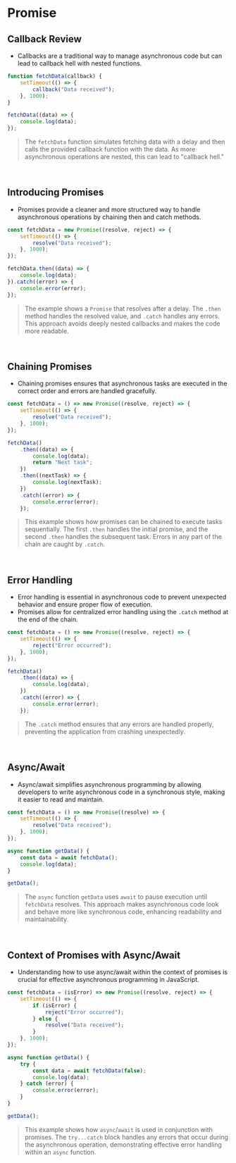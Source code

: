 # Promise

## Callback Review
- Callbacks are a traditional way to manage asynchronous code but can lead to callback hell with nested functions.

```javascript
function fetchData(callback) {
    setTimeout(() => {
        callback("Data received");
    }, 1000);
}

fetchData((data) => {
    console.log(data);
});
```
> The `fetchData` function simulates fetching data with a delay and then calls the provided callback function with the data. As more asynchronous operations are nested, this can lead to "callback hell."

<br />

## Introducing Promises
- Promises provide a cleaner and more structured way to handle asynchronous operations by chaining then and catch methods.

```javascript
const fetchData = new Promise((resolve, reject) => {
    setTimeout(() => {
        resolve("Data received");
    }, 1000);
});

fetchData.then((data) => {
    console.log(data);
}).catch((error) => {
    console.error(error);
});
```
> The example shows a `Promise` that resolves after a delay. The `.then` method handles the resolved value, and `.catch` handles any errors. This approach avoids deeply nested callbacks and makes the code more readable.

<br />

## Chaining Promises
- Chaining promises ensures that asynchronous tasks are executed in the correct order and errors are handled gracefully.

```javascript
const fetchData = () => new Promise((resolve, reject) => {
    setTimeout(() => {
        resolve("Data received");
    }, 1000);
});

fetchData()
    .then((data) => {
        console.log(data);
        return "Next task";
    })
    .then((nextTask) => {
        console.log(nextTask);
    })
    .catch((error) => {
        console.error(error);
    });
```
> This example shows how promises can be chained to execute tasks sequentially. The first `.then` handles the initial promise, and the second `.then` handles the subsequent task. Errors in any part of the chain are caught by `.catch`.

<br />

## Error Handling
- Error handling is essential in asynchronous code to prevent unexpected behavior and ensure proper flow of execution.
- Promises allow for centralized error handling using the `.catch` method at the end of the chain.

```javascript
const fetchData = () => new Promise((resolve, reject) => {
    setTimeout(() => {
        reject("Error occurred");
    }, 1000);
});

fetchData()
    .then((data) => {
        console.log(data);
    })
    .catch((error) => {
        console.error(error);
    });
```
> The `.catch` method ensures that any errors are handled properly, preventing the application from crashing unexpectedly.

<br />

## Async/Await
- Async/await simplifies asynchronous programming by allowing developers to write asynchronous code in a synchronous style, making it easier to read and maintain.

```javascript
const fetchData = () => new Promise((resolve) => {
    setTimeout(() => {
        resolve("Data received");
    }, 1000);
});

async function getData() {
    const data = await fetchData();
    console.log(data);
}

getData();
```
> The `async` function `getData` uses `await` to pause execution until `fetchData` resolves. This approach makes asynchronous code look and behave more like synchronous code, enhancing readability and maintainability.

<br />

## Context of Promises with Async/Await
- Understanding how to use async/await within the context of promises is crucial for effective asynchronous programming in JavaScript.

```javascript
const fetchData = (isError) => new Promise((resolve, reject) => {
    setTimeout(() => {
        if (isError) {
            reject("Error occurred");
        } else {
            resolve("Data received");
        }
    }, 1000);
});

async function getData() {
    try {
        const data = await fetchData(false);
        console.log(data);
    } catch (error) {
        console.error(error);
    }
}

getData();
```
> This example shows how `async`/`await` is used in conjunction with promises. The `try...catch` block handles any errors that occur during the asynchronous operation, demonstrating effective error handling within an `async` function.